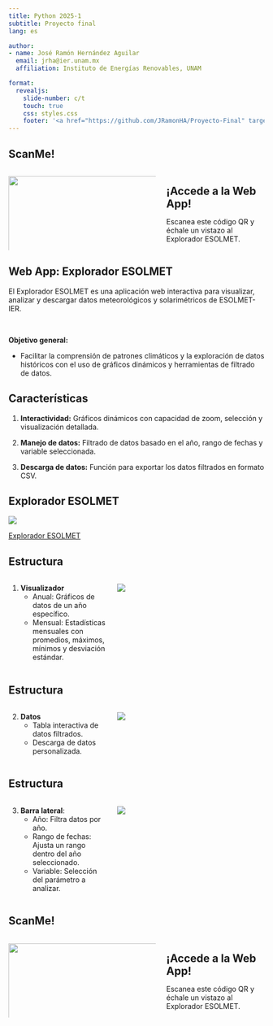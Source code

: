 ```yaml
---
title: Python 2025-1
subtitle: Proyecto final
lang: es

author:
- name: José Ramón Hernández Aguilar
  email: jrha@ier.unam.mx
  affiliation: Instituto de Energías Renovables, UNAM

format: 
  revealjs:
    slide-number: c/t  
    touch: true
    css: styles.css
    footer: '<a href="https://github.com/JRamonHA/Proyecto-Final" target="_blank" style="position: fixed; top: 10px; right: 10px; text-decoration: none;"><img src="https://github.githubassets.com/images/modules/logos_page/GitHub-Mark.png" alt="GitHub" style="width: 35px; height: 35px; border-radius: 50%;"></a>'
---
```



## ScanMe! 
::: {.columns}
::: {.column width="60%"}
![](img/qrcode.png){width=110%}
:::
::: {.column width="40%"}
<br>
<span style="font-size: 1.5em;">**¡Accede a la Web App!**</span>
<br>

Escanea este código QR y échale un vistazo al Explorador ESOLMET.
:::
:::


## Web App: Explorador ESOLMET
El Explorador ESOLMET es una aplicación web interactiva para visualizar, analizar y descargar datos meteorológicos y solarimétricos de ESOLMET-IER.

<br>

**Objetivo general:**

 - Facilitar la comprensión de patrones climáticos y la exploración de datos históricos con el uso de gráficos dinámicos y herramientas de filtrado de datos.


##  Características
1. **Interactividad:**
Gráficos dinámicos con capacidad de zoom, selección y visualización detallada.

2. **Manejo de datos:**
Filtrado de datos basado en el año, rango de fechas y variable seleccionada.

3. **Descarga de datos:**
Función para exportar los datos filtrados en formato CSV.


## Explorador ESOLMET

[![](img/ExpESOLMET.png)](https://jramonha.shinyapps.io/explorador-esolmet/)

[Explorador ESOLMET](https://jramonha.shinyapps.io/explorador-esolmet/)


##  Estructura {.estructura-slide}
::: {.columns}
::: {.column width="40%"}
1. **Visualizador**  
    - Anual: Gráficos de datos de un año específico.  
    - Mensual: Estadísticas mensuales con promedios, máximos, mínimos y desviación estándar.
:::

::: {.column width="60%"}
![](img/Visualizador.png)
:::
:::

##  Estructura {.estructura-slide}
::: {.columns}
::: {.column width="40%"}   
2. **Datos**
    - Tabla interactiva de datos filtrados.
    - Descarga de datos personalizada.  
:::

::: {.column width="60%"}
![](img/Datos.png)
:::
:::

##  Estructura {.estructura-slide}
::: {.columns}
::: {.column width="40%"}
3. **Barra lateral**:
    - Año: Filtra datos por año.  
    - Rango de fechas: Ajusta un rango dentro del año seleccionado.
    - Variable: Selección del parámetro a analizar.
:::

::: {.column width="60%"}
![](img/Barra.png)
:::
:::


## ScanMe! 
::: {.columns}
::: {.column width="60%"}
![](img/qrcode.png){width=110%}
:::
::: {.column width="40%"}
<br>
<span style="font-size: 1.5em;">**¡Accede a la Web App!**</span>
<br>

Escanea este código QR y échale un vistazo al Explorador ESOLMET.
:::
:::